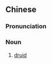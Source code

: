 {{also|德魯伊}}
==Chinese==
{{zh-forms|s=德魯伊}}

===Pronunciation===
{{zh-pron
|m=délǔyī
|c=dak1 lou5 ji1
|cat=n
}}

===Noun===
{{zh-noun}}

# [[druid]]